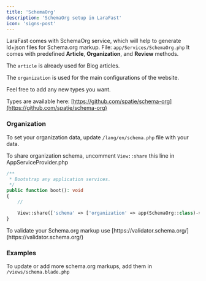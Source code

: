 ```yaml
---
title: 'SchemaOrg'
description: 'SchemaOrg setup in LaraFast'
icon: 'signs-post'
---
```


LaraFast comes with SchemaOrg service, which will help to generate ld+json files for Schema.org markup. File: `app/Services/SchemaOrg.php`
It comes with predefined **Article**, **Organization**, and **Review** methods.

The `article` is already used for Blog articles.

The `organization` is used for the main configurations of the website.

Feel free to add any new types you want.&#x20;

Types are available here: [https://github.com/spatie/schema-org](https://github.com/spatie/schema-org)

### Organization

To set your organization data, update `/lang/en/schema.php` file with your data.

To share organization schema, uncomment `View::share` this line in AppServiceProvider.php

```php AppServiceProvider.php
/**
 * Bootstrap any application services.
 */
public function boot(): void
{
    //

    View::share(['schema' => ['organization' => app(SchemaOrg::class)->organization()]]);
}
```

<Tip>
To validate your Schema.org markup use [https://validator.schema.org/](https://validator.schema.org/)
</Tip>

### Examples

To update or add more schema.org markups, add them in `/views/schema.blade.php`
